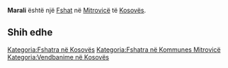 {{Fshat në Kosovës
 | Emri                = Marali
| sqi_N_name = Marali
| sqi_N_FULL_NAME_RO = Marali
| sqi_N_FULL_NAME_ND_RO = Marali
| sqi_N_SORT_NAME_RG = MARALI
| sqi_N_FULL_NAME_RG = Marali
| sqi_N_FULL_NAME_ND_RG = Marali
| srp_N_name = Maralija
| srp_N_FULL_NAME_RO = Maralija
| srp_N_FULL_NAME_ND_RO = Maralija
| srp_N_SORT_NAME_RG = MARALIJA
| srp_N_FULL_NAME_RG = Maralija
| srp_N_FULL_NAME_ND_RG = Maralija
| srp_NS_name = Маралија
| srp_NS_FULL_NAME_RO = Маралија
| srp_NS_FULL_NAME_ND_RO = Маралија
| srp_NS_SORT_NAME_RG = МАРАЛИЈА
| srp_NS_FULL_NAME_RG = Маралија
| srp_NS_FULL_NAME_ND_RG = Маралија
| srp_V_name = Moralija
| srp_V_FULL_NAME_RO = Moralija
| srp_V_FULL_NAME_ND_RO = Moralija
| srp_V_SORT_NAME_RG = MORALIJA
| srp_V_FULL_NAME_RG = Moralija
| srp_V_FULL_NAME_ND_RG = Moralija
| srp_VS_name = Моралија
| srp_VS_FULL_NAME_RO = Моралија
| srp_VS_FULL_NAME_ND_RO = Моралија
| srp_VS_SORT_NAME_RG = МОРАЛИЈА
| srp_VS_FULL_NAME_RG = Моралија
| srp_VS_FULL_NAME_ND_RG = Моралија
| std_V_name = Moralije
| std_V_FULL_NAME_RO = Moralije Maraljija Moralia
| std_V_FULL_NAME_ND_RO = Moralije Maraljija Moralia
| std_V_SORT_NAME_RG = MORALIJE MARALJIJA MORALIA
| std_V_FULL_NAME_RG = Moralije Maraljija Moralia
| std_V_FULL_NAME_ND_RG = Moralije Maraljija Moralia

 | Emri (Rasa dhanore) = 
 | Figura              = 
 | Shteti              = Kosovo
 | Komuna              = Mitrovicë
 | Kodi postar         = 
 | Sipërfaqja          = 

 | Popullsia           = 

 | Regj. i popullsisë  = 
 | Dend. e popullsisë  = 
 | Faqja zyrtare       = 
 <!--- Koordinatat ----> 
 | Gjerësia            = 42.449444
 | Gjatësia            = 20.730278
 | Lartësia            = 
}}
'''Marali''' është një [[Fshat]] në [[Mitrovicë]] të [[Kosovës]].

<!-- == Gjeografia == -->
<!-- == Historia == -->
<!-- == Demografia == -->
== Shih edhe ==
{{Komuna Mitrovicë}}
{{Kosovo-Administrata-Cung}}

[[Kategoria:Fshatra në Kosovës]]
[[Kategoria:Fshatra në Kommunes Mitrovicë]]
[[Kategoria:Vendbanime në Kosovës]]